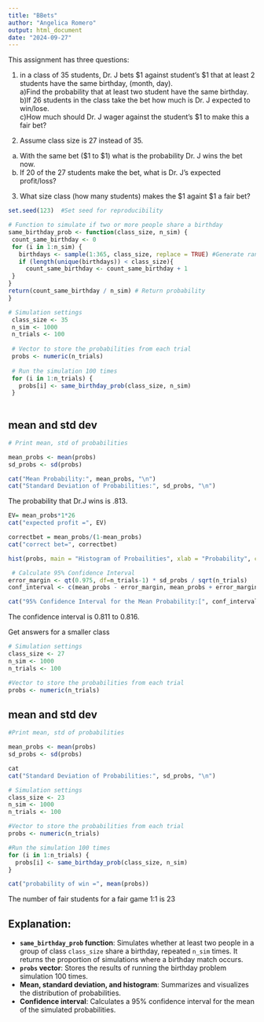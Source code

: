 ```yaml
---
title: "BBets"
author: "Angelica Romero"  
output: html_document
date: "2024-09-27"     
---
```



This assignment has three questions:  

1. in a class of 35 students, Dr. J bets $1 against student's $1  that at least 2 students have the same birthday, (month, day).        
a)Find the probability that at least two student have the same birthday.     
b)If 26 students in the class take the bet how much is Dr. J expected to win/lose.     
c)How much should Dr. J wager against the student's $1 to make this a fair bet?         

2. Assume class size is 27 instead of 35.  
a) With the same bet ($1 to $1) what is the probability Dr. J wins the bet now.  
b) If 20 of the 27 students make the bet, what is Dr. J's expected profit/loss?

3. What size class (how many students) makes the $1 againt $1 a fair bet?       


```r
set.seed(123)  #Set seed for reproducibility
```

```r
# Function to simulate if two or more people share a birthday
same_birthday_prob <- function(class_size, n_sim) {
 count_same_birthday <- 0 
 for (i in 1:n_sim) { 
   birthdays <- sample(1:365, class_size, replace = TRUE) #Generate random birthdays
   if (length(unique(birthdays)) < class_size){ 
     count_same_birthday <- count_same_birthday + 1
 }
}
return(count_same_birthday / n_sim) # Return probability
} 

# Simulation settings
 class_size <- 35
 n_sim <- 1000
 n_trials <- 100
 
 # Vector to store the probabilities from each trial
 probs <- numeric(n_trials)
 
 # Run the simulation 100 times
 for (i in 1:n_trials) {
   probs[i] <- same_birthday_prob(class_size, n_sim)
 }
 
```


## mean and std dev

```r
# Print mean, std of probabilities

mean_probs <- mean(probs) 
sd_probs <- sd(probs)

cat("Mean Probability:", mean_probs, "\n")
cat("Standard Deviation of Probabilities:", sd_probs, "\n")

```

The probability that Dr.J wins is .813. 

```r
EV= mean_probs*1*26
cat("expected profit =", EV)

correctbet = mean_probs/(1-mean_probs)
cat("correct bet=", correctbet)

```

```r
hist(probs, main = "Histogram of Probailities", xlab = "Probability", col = "lightblue", border = "black")

```

```r
 # Calculate 95% Confidence Interval
error_margin <- qt(0.975, df=n_trials-1) * sd_probs / sqrt(n_trials)
conf_interval <- c(mean_probs - error_margin, mean_probs + error_margin)

cat("95% Confidence Interval for the Mean Probability:[", conf_interval[1], conf_interval[2], "]\n")

```

The confidence interval is 0.811 to 0.816. 

Get answers for a smaller class

```r
# Simulation settings
class_size <- 27
n_sim <- 1000
n_trials <- 100

#Vector to store the probabilities from each trial 
probs <- numeric(n_trials) 
```

## mean and std dev

```r
#Print mean, std of probabilities

mean_probs <- mean(probs)
sd_probs <- sd(probs) 

cat 
cat("Standard Deviation of Probabilities:", sd_probs, "\n") 

```


```r
# Simulation settings 
class_size <- 23
n_sim <- 1000
n_trials <- 100 

#Vector to store the probabilities from each trial
probs <- numeric(n_trials) 

#Run the simulation 100 times
for (i in 1:n_trials) {
  probs[i] <- same_birthday_prob(class_size, n_sim)
}

cat("probability of win =", mean(probs)) 

```
The number of fair students for a fair game 1:1 is 23

## Explanation: 

- **`same_birthday_prob` function**: Simulates whether at least two people in a group of class `class_size` share a birthday, repeated `n_sim` times. It returns the proportion of simulations where a birthday match occurs. 
- **`probs` vector**: Stores the results of running the birthday problem simulation 100 times.
- **Mean, standard deviation, and histogram**: Summarizes and visualizes the distribution of probabilities.
- **Confidence interval**: Calculates a 95% confidence interval for the mean of the simulated probabilities.
 
